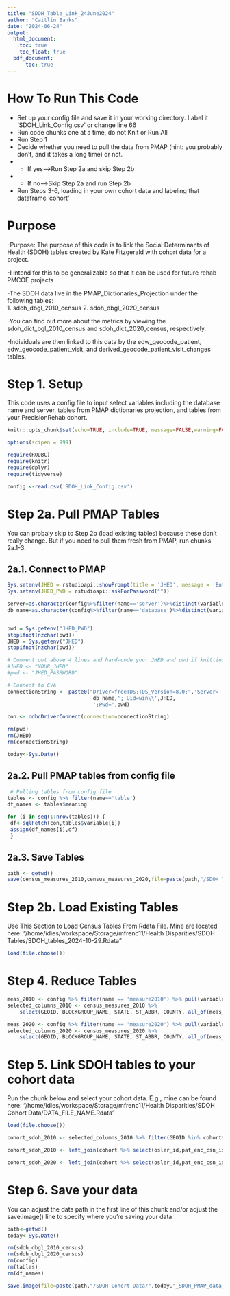 ```yaml
---
title: "SDOH_Table_Link_24June2024"
author: "Caitlin Banks"
date: "2024-06-24"
output: 
  html_document:
    toc: true
    toc_float: true
  pdf_document:
      toc: true
---
```

# How To Run This Code
- Set up your config file and save it in your working directory. Label it 'SDOH_Link_Config.csv' or change line 66
- Run code chunks one at a time, do not Knit or Run All
- Run Step 1
- Decide whether you need to pull the data from PMAP (hint: you probably don't, and it takes a long time) or not. 
- - If yes-->Run Step 2a and skip Step 2b
- - If no-->Skip Step 2a and run Step 2b
- Run Steps 3-6, loading in your own cohort data and labeling that dataframe 'cohort'

# Purpose

-Purpose: The purpose of this code is to link the Social Determinants of Health (SDOH) tables created by Kate Fitzgerald with cohort data for a project.

-I intend for this to be generalizable so that it can be used for future rehab PMCOE projects

-The SDOH data live in the PMAP_Dictionaries_Projection under the following tables: <br/>
  1. sdoh_dbgl_2010_census
  2. sdoh_dbgl_2020_census

-You can find out more about the metrics by viewing the sdoh_dict_bgl_2010_census and sdoh_dict_2020_census, respectively.

-Individuals are then linked to this data by the edw_geocode_patient, edw_geocode_patient_visit, and derived_geocode_patient_visit_changes tables. <br/>


# Step 1. Setup

This code uses a config file to input select variables including the database name and server, tables from PMAP dictionaries projection, and tables from your PrecisionRehab cohort.
<br/>

```r
knitr::opts_chunk$set(echo=TRUE, include=TRUE, message=FALSE,warning=FALSE)

options(scipen = 999)

require(RODBC)
require(knitr)
require(dplyr)
require(tidyverse)
```

```r
config <-read.csv('SDOH_Link_Config.csv')
```

# Step 2a. Pull PMAP Tables
You can probaly skip to Step 2b (load existing tables) because these don't really change. But if you need to pull them fresh from PMAP, run chunks 2a.1-3.

## 2a.1. Connect to PMAP
```r
Sys.setenv(JHED = rstudioapi::showPrompt(title = 'JHED', message = 'Enter your JHED ID: '))
Sys.setenv(JHED_PWD = rstudioapi::askForPassword(""))

server=as.character(config%>%filter(name=='server')%>%distinct(variable))
db_name=as.character(config%>%filter(name=='database')%>%distinct(variable))


pwd = Sys.getenv("JHED_PWD")
stopifnot(nzchar(pwd))
JHED = Sys.getenv("JHED")
stopifnot(nzchar(pwd))

# Comment out above 4 lines and hard-code your JHED and pwd if knitting file
#JHED <- "YOUR_JHED"
#pwd <- "JHED_PASSWORD"

# Connect to CVA
connectionString <- paste0("Driver=freeTDS;TDS_Version=8.0;",'Server=',server,';Port=1433;Database=',
                            db_name,'; Uid=win\\',JHED,
                            ';Pwd=',pwd)

con <- odbcDriverConnect(connection=connectionString)

rm(pwd)
rm(JHED)
rm(connectionString)

today<-Sys.Date()
```

## 2a.2. Pull PMAP tables from config file
```r
 # Pulling tables from config file
tables <- config %>% filter(name=='table')
df_names <- tables$meaning

for (i in seq(1:nrow(tables))) {
 df<-sqlFetch(con,tables$variable[i])
 assign(df_names[i],df)
 }

```

## 2a.3. Save Tables
```r
path <- getwd()
save(census_measures_2010,census_measures_2020,file=paste(path,"/SDOH Tables/SDOH_tables_",today,".Rdata",sep=''))
```

# Step 2b. Load Existing Tables
Use This Section to Load Census Tables From Rdata File. Mine are located here: "/home/idies/workspace/Storage/mfrenc11/Health Disparities/SDOH Tables/SDOH_tables_2024-10-29.Rdata"
```r
load(file.choose())
```

# Step 4. Reduce Tables

```r
meas_2010 <- config %>% filter(name == 'measure2010') %>% pull(variable)
selected_columns_2010 <- census_measures_2010 %>% 
    select(GEOID, BLOCKGROUP_NAME, STATE, ST_ABBR, COUNTY, all_of(meas_2010))

meas_2020 <- config %>% filter(name == 'measure2020') %>% pull(variable)
selected_columns_2020 <- census_measures_2020 %>% 
    select(GEOID, BLOCKGROUP_NAME, STATE, ST_ABBR, COUNTY, all_of(meas_2020)) 
```

# Step 5. Link SDOH tables to your cohort data
Run the chunk below and select your cohort data. E.g., mine can be found here: "/home/idies/workspace/Storage/mfrenc11/Health Disparities/SDOH Cohort Data/DATA_FILE_NAME.Rdata"
```r
load(file.choose())
```

```r
cohort_sdoh_2010 <- selected_columns_2010 %>% filter(GEOID %in% cohort$geoid_2010)

cohort_sdoh_2010 <- left_join(cohort %>% select(osler_id,pat_enc_csn_id,geoid_2010,geoid_2020),selected_columns_2010, by=c('geoid_2010'='GEOID'))

cohort_sdoh_2020 <- left_join(cohort %>% select(osler_id,pat_enc_csn_id,geoid_2010,geoid_2020),selected_columns_2020, by=c('geoid_2020'='GEOID'))
```

# Step 6. Save your data
You can adjust the data path in the first line of this chunk and/or adjust the save.image() line to specify where you're saving your data
```r
path<-getwd()
today<-Sys.Date()

rm(sdoh_dbgl_2010_census)
rm(sdoh_dbgl_2020_census)
rm(config)
rm(tables)
rm(df_names)

save.image(file=paste(path,"/SDOH Cohort Data/",today,"_SDOH_PMAP_data_table_linked.Rdata", sep=''))
```
